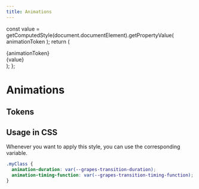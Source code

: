 ```yaml
---
title: Animations
---
```



  const value = getComputedStyle(document.documentElement).getPropertyValue(
    animationToken
  );
  return (
    <div key={animationToken} className="text-center">
      <div className={styles.title}>{animationToken}</div>
      <div className={styles.body}>{value}</div>
    </div>
  );
};

# Animations

## Tokens

<AnimationTokens />

## Usage in CSS

Whenever you want to apply this style, you can use the corresponding variable.

```css
.myClass {
  animation-duration: var(--grapes-transition-duration);
  animation-timing-function: var(--grapes-transition-timing-function);
}
```
